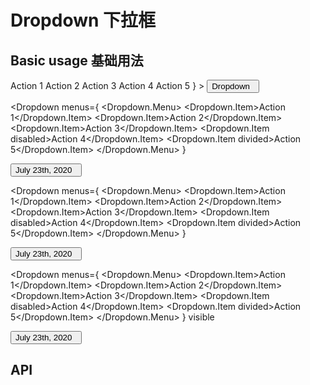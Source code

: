 

<Meta title="Components 基础组件/05 - Dropdown 下拉框" component={Dropdown} />

# Dropdown 下拉框

## Basic usage 基础用法

<Preview>
  <Row>
    <Dropdown
      menus={
        <Dropdown.Menu>
          <Dropdown.Item>Action 1</Dropdown.Item>
          <Dropdown.Item>Action 2</Dropdown.Item>
          <Dropdown.Item>Action 3</Dropdown.Item>
          <Dropdown.Item disabled>Action 4</Dropdown.Item>
          <Dropdown.Item divided>Action 5</Dropdown.Item>
        </Dropdown.Menu>
      }
    >
      <Button btnType="default" round>
        Dropdown &nbsp;
        <Icon icon="chevron-down" />
      </Button>
    </Dropdown>
  </Row>
</Preview>

<Dropdown
  menus={
    <Dropdown.Menu>
      <Dropdown.Item>Action 1</Dropdown.Item>
      <Dropdown.Item>Action 2</Dropdown.Item>
      <Dropdown.Item>Action 3</Dropdown.Item>
      <Dropdown.Item disabled>Action 4</Dropdown.Item>
      <Dropdown.Item divided>Action 5</Dropdown.Item>
    </Dropdown.Menu>
  }
>
  <Button btnType="default" round>
    July 23th, 2020 &nbsp;
    <Icon icon="chevron-down" />
  </Button>
</Dropdown>

<Dropdown
  menus={
    <Dropdown.Menu>
      <Dropdown.Item>Action 1</Dropdown.Item>
      <Dropdown.Item>Action 2</Dropdown.Item>
      <Dropdown.Item>Action 3</Dropdown.Item>
      <Dropdown.Item disabled>Action 4</Dropdown.Item>
      <Dropdown.Item divided>Action 5</Dropdown.Item>
    </Dropdown.Menu>
  }
>
  <Button btnType="link" round>
    July 23th, 2020 &nbsp;
    <Icon icon="chevron-down" />
  </Button>
</Dropdown>

<Dropdown
  menus={
    <Dropdown.Menu>
      <Dropdown.Item>Action 1</Dropdown.Item>
      <Dropdown.Item>Action 2</Dropdown.Item>
      <Dropdown.Item>Action 3</Dropdown.Item>
      <Dropdown.Item disabled>Action 4</Dropdown.Item>
      <Dropdown.Item divided>Action 5</Dropdown.Item>
    </Dropdown.Menu>
  }
  visible
>
  <Button>
    July 23th, 2020 &nbsp;
    <Icon icon="chevron-down" />
  </Button>
</Dropdown>

## API

<Props of={Dropdown} />
